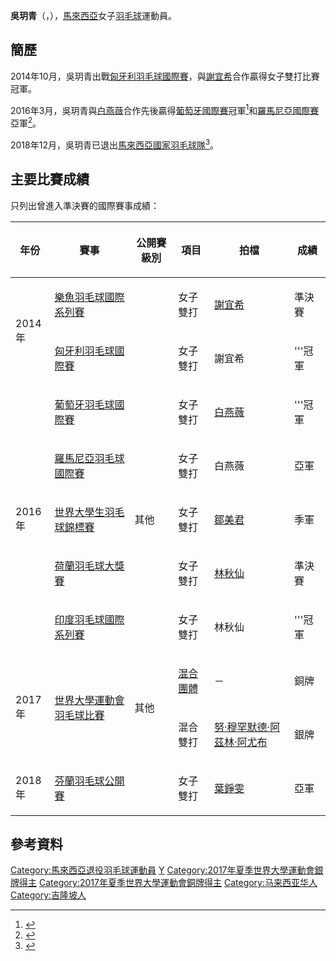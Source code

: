{{noteTA|G1=Badminton}}
{{Infobox 羽球選手
| playername              = 吳玥{{notetag|音同“月”}}青<br/>{{lang|en|Goh Yea Ching}}
| image                   = 
| size                    = 
| caption                 = 
| birth_name              = 
| date_of_birth           = {{birth_date_and_age|1996|6|19}}
| place_of_birth          = {{MAS}}[[吉隆坡|吉隆坡]][[蕉賴|蕉賴]]<ref name="Profile">{{cite web|title=Full Profile - Yea Ching GOH|url=http://bwfcontent.tournamentsoftware.com/profile/biography.aspx?id=33703555-9EC3-4DAD-8CEF-87EB00F7D4A2|website=tournamentsoftware.com}}{{Dead link|date=2019年10月 |bot=InternetArchiveBot |fix-attempted=yes }}{{en}}</ref>
| height                  = 
| weight                  = 
| event                   = 女子雙打、混合雙打
| country                 = {{MAS}}
| years_active            = 
| handedness              = 右手<ref name="Profile"/>
| coach                   = 
| highest_ranking         = 第94位（女雙-[[謝宜希|謝宜希]]）
| date_of_highest_ranking = 2015年4月9日<ref name="ranking">[http://bwfcontent.tournamentsoftware.com/ranking/player.aspx?id=10946&player=194183 BWF World Ranking - Ranking of Yea Ching GOH (80672)]{{en}}</ref>
| current_ranking         = 沒有排名
| date_of_current_ranking = 
| played                  = 71勝–55負（女雙）<br/>10勝–7負（混雙）
| titles                  = 
| bwf_profile             = 33703555-9EC3-4DAD-8CEF-87EB00F7D4A2
| bwf_id                  = 80672
| updated                 = 2021年8月17日
}}
{{MedalTableTop|width=286px}}
{{MedalSport | 女子[[羽毛球|羽毛球]]}}
{{MedalCountry | {{MAS}}}}
{{MedalCompetition | [[世界大學生運動會|世界大學生運動會]]}}
{{MedalBronze| [[2017年夏季世界大學生運動會|2017年 臺北]] | [[2017年夏季世界大學運動會羽球比賽混合團體項目|混合團體]] }}
{{MedalSilver| [[2017年夏季世界大學生運動會|2017年 臺北]] | [[2017年夏季世界大學生運動會羽球比賽|混合雙打]] }}
{{MedalCompetition | [[世界大學生羽毛球錦標賽|世界大學生羽毛球錦標賽]]}}
{{MedalBronze| [[2016年世界大學生羽毛球錦標賽|2016年 拉緬斯科耶]] | 女子雙打 }}
{{MedalCompetition  | [[马来西亚全国羽毛球大奖赛总决赛|马来西亚全国羽毛球大奖赛总决赛]] }}
{{MedalBronze| [[2016年马来西亚全国羽毛球大奖赛总决赛|2016年 吉隆坡]] | 女子雙打 }}
{{MedalCompetition  | [[马来西亚全国羽毛球锦标赛|马来西亚全国羽毛球锦标赛]] }}
{{MedalGold  | [[2018年马来西亚全国羽毛球锦标赛|2018年 吉隆坡]] | 女子雙打 }}
{{MedalCountry | {{MAS}}[[联邦直辖区|联邦直辖区]]}}
{{MedalCompetition | [[马来西亚运动会|马来西亚运动会]]}}
{{MedalGold  | [[2016年马来西亚运动会|2016年 砂拉越]] | 女子雙打 }}
{{MedalBottom}}
'''吳玥青'''（{{lang|en|Goh Yea Ching}}，{{bd|1996年|6月19日}}），[[馬來西亞|馬來西亞]]女子[[羽毛球|羽毛球]]運動員。

==簡歷==
2014年10月，吳玥青出戰[[2014年匈牙利羽毛球國際賽|匈牙利羽毛球國際賽]]，與[[謝宜希|謝宜希]]合作贏得女子雙打比賽冠軍。

2016年3月，吳玥青與[[白燕薇|白燕薇]]合作先後贏得[[2016年葡萄牙羽毛球國際賽|葡萄牙國際賽]]冠軍<ref>{{cite news|title=葡萄牙國際羽球賽 大馬奪2冠|url=http://www.chinapress.com.my/20160313/%E8%91%A1%E8%90%84%E7%89%99%E5%9C%8B%E9%9A%9B%E7%BE%BD%E7%90%83%E8%B3%BD-%E5%A4%A7%E9%A6%AC%E5%A5%AA2%E5%86%A0/|agency=中國報|date=2016-03-13|accessdate=2016-04-06|archive-date=2018-09-18|archive-url=https://web.archive.org/web/20180918160814/http://www.chinapress.com.my/20160313/%E8%91%A1%E8%90%84%E7%89%99%E5%9C%8B%E9%9A%9B%E7%BE%BD%E7%90%83%E8%B3%BD-%E5%A4%A7%E9%A6%AC%E5%A5%AA2%E5%86%A0/|dead-url=no}}</ref>和[[2016年羅馬尼亞羽毛球國際賽|羅馬尼亞國際賽]]亞軍<ref>{{cite news|title=羅馬尼亞羽球賽 大馬奪3冠1亞|url=http://www.chinapress.com.my/20160320/%E7%BE%85%E9%A6%AC%E5%B0%BC%E4%BA%9E%E7%BE%BD%E7%90%83%E8%B3%BD-%E5%A4%A7%E9%A6%AC%E5%A5%AA3%E5%86%A01%E4%BA%9E/|agency=中國報|date=2016-03-20|accessdate=2016-04-06|archive-date=2016-05-29|archive-url=https://web.archive.org/web/20160529214741/http://www.chinapress.com.my/20160320/%e7%be%85%e9%a6%ac%e5%b0%bc%e4%ba%9e%e7%be%bd%e7%90%83%e8%b3%bd-%e5%a4%a7%e9%a6%ac%e5%a5%aa3%e5%86%a01%e4%ba%9e/|dead-url=no}}</ref>。

2018年12月，吳玥青已退出[[馬來西亞國家羽毛球隊|馬來西亞國家羽毛球隊]]<ref>{{cite web|url=https://www.enanyang.my/%E4%BD%93%E8%82%B2/%E9%BA%BE%E4%B8%8B%E5%89%A99%E7%90%83%E5%91%98-%E7%BD%97%E6%96%AF%E6%9B%BC%E7%9B%BC%E9%87%8D%E5%BB%BA%E5%A5%B3%E5%8F%8C%E9%98%9F|title=麾下剩9球员-罗斯曼盼重建女双队|work=南洋商報|date=2018-12-09|accessdate=2021-08-20|archivedate=2021-08-20|archive-url=https://web.archive.org/web/20210820022244/https://www.enanyang.my/%E4%BD%93%E8%82%B2/%E9%BA%BE%E4%B8%8B%E5%89%A99%E7%90%83%E5%91%98-%E7%BD%97%E6%96%AF%E6%9B%BC%E7%9B%BC%E9%87%8D%E5%BB%BA%E5%A5%B3%E5%8F%8C%E9%98%9F|dead-url=no}}</ref>。

==主要比賽成績==
只列出曾進入準決賽的國際賽事成績：
{| class=wikitable style="text-align:center; font-size:small;" 
!width="50"|年份
!width="180"|賽事
!width="80"|公開賽級別
!width="60"|項目
|width="180"|拍檔
!width="50"|成績
|-
!rowspan="2"|2014年
|[[2014年樂魚羽毛球國際系列賽|樂魚羽毛球國際系列賽]]
|{{BWFIS}}
|女子雙打
|[[謝宜希|謝宜希]]
|bgcolor="#b8860b"|準決賽
|-
|[[2014年匈牙利羽毛球國際賽|匈牙利羽毛球國際賽]]
|{{BWFIS}}
|女子雙打
|謝宜希
|bgcolor="gold"|'''冠軍
|-
!rowspan="5"|2016年
|[[2016年葡萄牙羽毛球國際賽|葡萄牙羽毛球國際賽]]
|{{BWFIS}}
|女子雙打
|[[白燕薇|白燕薇]]
|bgcolor="gold"|'''冠軍
|-
|[[2016年羅馬尼亞羽毛球國際賽|羅馬尼亞羽毛球國際賽]]
|{{BWFIS}}
|女子雙打
|白燕薇
|bgcolor="silver"|亞軍
|-
|[[2016年世界大學生羽毛球錦標賽|世界大學生羽毛球錦標賽]]
|其他
|女子雙打
|[[鄒美君|鄒美君]]
|bgcolor="#b8860b"|季軍
|-
|[[2016年荷蘭羽毛球大獎賽|荷蘭羽毛球大獎賽]]
|{{BWFGP}}
|女子雙打
|[[林秋仙|林秋仙]]
|bgcolor="#b8860b"|準決賽
|-
|[[2016年印度羽毛球國際系列賽|印度羽毛球國際系列賽]]
|{{BWFIS}}
|女子雙打
|林秋仙
|bgcolor="gold"|'''冠軍
|-
!rowspan="2"|2017年
|rowspan="2"|[[2017年夏季世界大學運動會羽球比賽|世界大學運動會羽毛球比賽]]
|rowspan="2"|其他
|[[2017年夏季世界大學運動會羽球比賽混合團體項目|混合團體]]
|－
|bgcolor="#b8860b"|銅牌
|-
|混合雙打
|[[努·穆罕默德·阿茲林·阿尤布|努·穆罕默德·阿茲林·阿尤布]]
|bgcolor="silver"|銀牌
|-
!rowspan="1"|2018年
|[[2018年芬蘭羽毛球公開賽|芬蘭羽毛球公開賽]]
|{{BWFIC}}
|女子雙打
|[[葉錚雯|葉錚雯]]
|bgcolor="silver"|亞軍
|}
{{BWF賽事級別索引}}

==參考資料==
{{Portal box|马来西亚|羽毛球}}
{{reflist|2}}
{{notefoot}}

{{DEFAULTSORT:Goh Yea Ching}}
[[Category:馬來西亞退役羽毛球運動員|Category:馬來西亞退役羽毛球運動員]]
[[Category:吳姓|Y]]
[[Category:2017年夏季世界大學運動會銀牌得主|Category:2017年夏季世界大學運動會銀牌得主]]
[[Category:2017年夏季世界大學運動會銅牌得主|Category:2017年夏季世界大學運動會銅牌得主]]
[[Category:马来西亚华人|Category:马来西亚华人]]
[[Category:吉隆坡人|Category:吉隆坡人]]